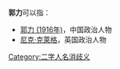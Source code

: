 '''郭力'''可以指：
* [[郭力_(1916年)|郭力 (1916年)]]，中国政治人物
* [[尼克·克萊格|尼克·克萊格]]，英国政治人物

{{disambig}}

[[Category:二字人名消歧义|Category:二字人名消歧义]]